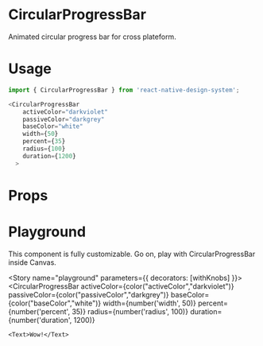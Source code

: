 
<Meta title="CircularProgressBar" component={CircularProgressBar} />

# CircularProgressBar
Animated circular progress bar for cross plateform.

# Usage
```js
import { CircularProgressBar } from 'react-native-design-system';

<CircularProgressBar
    activeColor="darkviolet"
    passiveColor="darkgrey"
    baseColor="white"
    width={50}
    percent={35}
    radius={100}
    duration={1200}
  >
```

# Props
<Props of={CircularProgressBar} />

# Playground
This component is fully customizable. Go on, play with CircularProgressBar inside Canvas.

<Story name="playground" parameters={{ decorators: [withKnobs] }}>
  <CircularProgressBar
    activeColor={color("activeColor","darkviolet")}
    passiveColor={color("passiveColor","darkgrey")}
    baseColor={color("baseColor","white")}
    width={number('width', 50)}
    percent={number('percent', 35)}
    radius={number('radius', 100)}
    duration={number('duration', 1200)}
  >
    <Text>Wow!</Text>
  </CircularProgressBar>
</Story>
